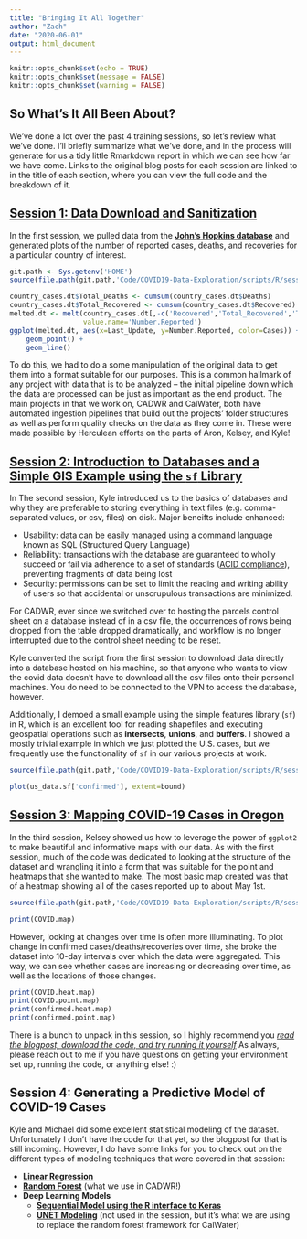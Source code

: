 ```yaml
---
title: "Bringing It All Together"
author: "Zach"
date: "2020-06-01"
output: html_document
---
```


```r
knitr::opts_chunk$set(echo = TRUE)
knitr::opts_chunk$set(message = FALSE)
knitr::opts_chunk$set(warning = FALSE)
```

## So What's It All Been About?
We've done a lot over the past 4 training sessions, so let's review what we've done.  I'll briefly summarize what we've done, and in the process will generate for us a tidy little Rmarkdown report in which we can see how far we have come.  Links to the original blog posts for each session are linked to in the title of each section, where you can view the full code and the breakdown of it.

## [Session 1: Data Download and Sanitization](https://bioanalytics-cvo-quantumspatial.netlify.app/2020/03/30/data-download-and-sanitation-and-our-first-plot/)
In the first session, we pulled data from the [**John's Hopkins database**](https://github.com/CSSEGISandData/COVID-19) and generated plots of the number of reported cases, deaths, and recoveries for a particular country of interest.

```r
git.path <- Sys.getenv('HOME')
source(file.path(git.path,'Code/COVID19-Data-Exploration/scripts/R/session1/parse_daily_csvs.R'))

country_cases.dt$Total_Deaths <- cumsum(country_cases.dt$Deaths)
country_cases.dt$Total_Recovered <- cumsum(country_cases.dt$Recovered)
melted.dt <- melt(country_cases.dt[,-c('Recovered','Total_Recovered','Total_Deaths')], id.vars='Last_Update', variable.name = 'Cases', 
                  value.name='Number.Reported')
ggplot(melted.dt, aes(x=Last_Update, y=Number.Reported, color=Cases)) +
    geom_point() + 
    geom_line()

```

To do this, we had to do a some manipulation of the original data to get them into a format suitable for our purposes.  This is a common hallmark of any project with data that is to be analyzed -- the initial pipeline down which the data are processed can be just as important as the end product.  The main projects in that we work on, CADWR and CalWater, both have automated ingestion pipelines that build out the projects' folder structures as well as perform quality checks on the data as they come in.  These were made possible by Herculean efforts on the parts of Aron, Kelsey, and Kyle!

## [Session 2: Introduction to Databases and a Simple GIS Example using the `sf` Library](https://bioanalytics-cvo-quantumspatial.netlify.app/2020/04/13/an-introduction-to-databases/)
In The second session, Kyle introduced us to the basics of databases and why they are preferable to storing everything in text files (e.g. comma-separated values, or csv, files) on disk.  Major beneifts include enhanced: 

* Usability: data can be easily managed using a command language known as SQL (Structured Query Language) 
* Reliability: transactions with the database are guaranteed to wholly succeed or fail via adherence to a set of standards ([ACID compliance](https://database.guide/what-is-acid-in-databases/)), preventing fragments of data being lost 
* Security: permissions can be set to limit the reading and writing ability of users so that accidental or unscrupulous transactions are minimized.

For CADWR, ever since we switched over to hosting the parcels control sheet on a database instead of in a csv file, the occurrences of rows being dropped from the table dropped dramatically, and workflow is no longer interrupted due to the control sheet needing to be reset.  

Kyle converted the script from the first session to download data directly into a database hosted on his machine, so that anyone who wants to view the covid data doesn't have to download all the csv files onto their personal machines.  You do need to be connected to the VPN to access the database, however.

Additionally, I demoed a small example using the simple features library (`sf`) in R, which is an excellent tool for reading shapefiles and executing geospatial operations such as **intersects**, **unions**, and **buffers**.  I showed a mostly trivial example in which we just plotted the U.S. cases, but we frequently use the functionality of `sf` in our various projects at work.

```r
source(file.path(git.path,'Code/COVID19-Data-Exploration/scripts/R/session2/sf_example_simple.R'))

plot(us_data.sf['confirmed'], extent=bound)
```

## [Session 3: Mapping COVID-19 Cases in Oregon](https://bioanalytics-cvo-quantumspatial.netlify.app/2020/04/27/mapping-covid-19-cases-in-oregon/)
In the third session, Kelsey showed us how to leverage the power of `ggplot2` to make beautiful and informative maps with our data.  As with the first session, much of the code was dedicated to looking at the structure of the dataset and wrangling it into a form that was suitable for the point and heatmaps that she wanted to make.  The most basic map created was that of a heatmap showing all of the cases reported up to about May 1st.

```r
source(file.path(git.path,'Code/COVID19-Data-Exploration/scripts/R/session3/covid_heat_map.R'))
```

```r
print(COVID.map)
```

However, looking at changes over time is often more illuminating.  To plot change in confirmed cases/deaths/recoveries over time, she broke the dataset into 10-day intervals over which the data were aggregated.  This way, we can see whether cases are increasing or decreasing over time, as well as the locations of those changes.

```r
print(COVID.heat.map)
print(COVID.point.map)
print(confirmed.heat.map)
print(confirmed.point.map)

```

There is a bunch to unpack in this session, so I highly recommend you [*read the blogpost, download the code, and try running it yourself*](https://bioanalytics-cvo-quantumspatial.netlify.app/2020/04/27/mapping-covid-19-cases-in-oregon/)  As always, please reach out to me if you have questions on getting your environment set up, running the code, or anything else! :)

## Session 4: Generating a Predictive Model of COVID-19 Cases
Kyle and Michael did some excellent statistical modeling of the dataset.  Unfortunately I don't have the code for that yet, so the blogpost for that is still incoming.
However, I do have some links for you to check out on the different types of modeling techniques that were covered in that session:

* [**Linear Regression**](http://r-statistics.co/Linear-Regression.html)
* [**Random Forest**](https://towardsdatascience.com/random-forest-in-r-f66adf80ec9) (what we use in CADWR!)
* **Deep Learning Models**
    + [**Sequential Model using the R interface to Keras**](https://keras.rstudio.com/)
    + [**UNET Modeling**](https://towardsdatascience.com/understanding-semantic-segmentation-with-unet-6be4f42d4b47) (not used in the session, but it's what we are using to replace the random forest framework for CalWater)

##